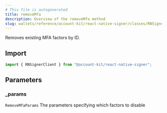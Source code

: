 ```yaml
---
# This file is autogenerated
title: removeMfa
description: Overview of the removeMfa method
slug: wallets/reference/account-kit/react-native-signer/classes/RNSignerClient/removeMfa
---
```


Removes existing MFA factors by ID.

## Import

```ts
import { RNSignerClient } from "@account-kit/react-native-signer";
```

## Parameters

### \_params

`RemoveMfaParams`
The parameters specifying which factors to disable
